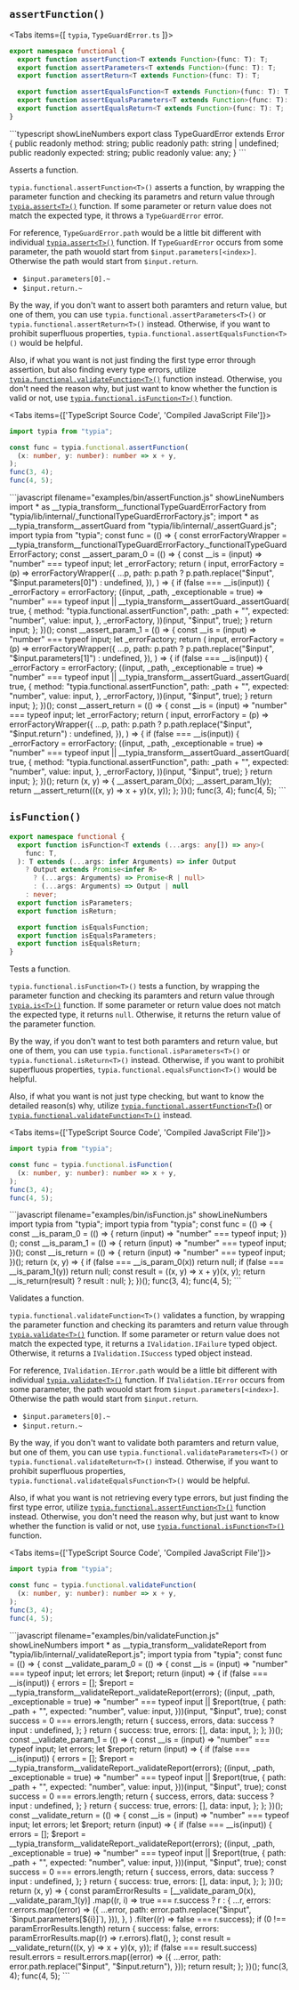 
## `assertFunction()`
<Tabs items={[
  <code>typia</code>,
  <code>TypeGuardError.ts</code>
]}>
  <Tab>
```typescript showLineNumbers
export namespace functional {
  export function assertFunction<T extends Function>(func: T): T;
  export function assertParameters<T extends Function>(func: T): T;
  export function assertReturn<T extends Function>(func: T): T;

  export function assertEqualsFunction<T extends Function>(func: T): T;
  export function assertEqualsParameters<T extends Function>(func: T): T;
  export function assertEqualsReturn<T extends Function>(func: T): T;
}
```
  </Tab>
  <Tab>
```typescript showLineNumbers
export class TypeGuardError extends Error {
  public readonly method: string;
  public readonly path: string | undefined;
  public readonly expected: string;
  public readonly value: any;
}
```
  </Tab>
</Tabs>

Asserts a function.

`typia.functional.assertFunction<T>()` asserts a function, by wrapping the parameter function and checking its parametrs and return value through [`typia.assert<T>()`](./assert) function. If some parameter or return value does not match the expected type, it throws a `TypeGuardError` error.

For reference, `TypeGuardError.path` would be a little bit different with individual [`typia.assert<T>()`](./assert) function. If `TypeGuardError` occurs from some parameter, the path wouold start from `$input.parameters[<index>]`. Otherwise the path would start from `$input.return`.

  - `$input.parameters[0].~`
  - `$input.return.~`

By the way, if you don't want to assert both paramters and return value, but one of them, you can use `typia.functional.assertParameters<T>()` or `typia.functional.assertReturn<T>()` instead. Otherwise, if you want to prohibit superfluous properties, `typia.functional.assertEqualsFunction<T>()` would be helpful.

Also, if what you want is not just finding the first type error through assertion, but also finding every type errors, utilize [`typia.functional.validateFunction<T>()`](#validatefunction) function instead. Otherwise, you don't need the reason why, but just want to know whether the function is valid or not, use [`typia.functional.isFunction<T>()`](#isfunction) function.

<Tabs items={['TypeScript Source Code', 'Compiled JavaScript File']}>
  <Tab>
```typescript copy filename="examples/src/assertFunction.ts" showLineNumbers
import typia from "typia";

const func = typia.functional.assertFunction(
  (x: number, y: number): number => x + y,
);
func(3, 4);
func(4, 5);
```
  </Tab>
  <Tab>
```javascript filename="examples/bin/assertFunction.js" showLineNumbers
import * as __typia_transform__functionalTypeGuardErrorFactory from "typia/lib/internal/_functionalTypeGuardErrorFactory.js";
import * as __typia_transform__assertGuard from "typia/lib/internal/_assertGuard.js";
import typia from "typia";
const func = (() => {
  const errorFactoryWrapper =
    __typia_transform__functionalTypeGuardErrorFactory._functionalTypeGuardErrorFactory;
  const __assert_param_0 = (() => {
    const __is = (input) => "number" === typeof input;
    let _errorFactory;
    return (
      input,
      errorFactory = (p) =>
        errorFactoryWrapper({
          ...p,
          path: p.path
            ? p.path.replace("$input", "$input.parameters[0]")
            : undefined,
        }),
    ) => {
      if (false === __is(input)) {
        _errorFactory = errorFactory;
        ((input, _path, _exceptionable = true) =>
          "number" === typeof input ||
          __typia_transform__assertGuard._assertGuard(
            true,
            {
              method: "typia.functional.assertFunction",
              path: _path + "",
              expected: "number",
              value: input,
            },
            _errorFactory,
          ))(input, "$input", true);
      }
      return input;
    };
  })();
  const __assert_param_1 = (() => {
    const __is = (input) => "number" === typeof input;
    let _errorFactory;
    return (
      input,
      errorFactory = (p) =>
        errorFactoryWrapper({
          ...p,
          path: p.path
            ? p.path.replace("$input", "$input.parameters[1]")
            : undefined,
        }),
    ) => {
      if (false === __is(input)) {
        _errorFactory = errorFactory;
        ((input, _path, _exceptionable = true) =>
          "number" === typeof input ||
          __typia_transform__assertGuard._assertGuard(
            true,
            {
              method: "typia.functional.assertFunction",
              path: _path + "",
              expected: "number",
              value: input,
            },
            _errorFactory,
          ))(input, "$input", true);
      }
      return input;
    };
  })();
  const __assert_return = (() => {
    const __is = (input) => "number" === typeof input;
    let _errorFactory;
    return (
      input,
      errorFactory = (p) =>
        errorFactoryWrapper({
          ...p,
          path: p.path ? p.path.replace("$input", "$input.return") : undefined,
        }),
    ) => {
      if (false === __is(input)) {
        _errorFactory = errorFactory;
        ((input, _path, _exceptionable = true) =>
          "number" === typeof input ||
          __typia_transform__assertGuard._assertGuard(
            true,
            {
              method: "typia.functional.assertFunction",
              path: _path + "",
              expected: "number",
              value: input,
            },
            _errorFactory,
          ))(input, "$input", true);
      }
      return input;
    };
  })();
  return (x, y) => {
    __assert_param_0(x);
    __assert_param_1(y);
    return __assert_return(((x, y) => x + y)(x, y));
  };
})();
func(3, 4);
func(4, 5);
```
  </Tab>
</Tabs>




## `isFunction()`
```typescript filename="typia" showLineNumbers
export namespace functional {
  export function isFunction<T extends (...args: any[]) => any>(
    func: T,
  ): T extends (...args: infer Arguments) => infer Output
    ? Output extends Promise<infer R>
      ? (...args: Arguments) => Promise<R | null>
      : (...args: Arguments) => Output | null
    : never;
  export function isParameters;
  export function isReturn;

  export function isEqualsFunction;
  export function isEqualsParameters;
  export function isEqualsReturn;
}
```

Tests a function.

`typia.functional.isFunction<T>()` tests a function, by wrapping the parameter function and checking its paramters and return value through [`typia.is<T>()`](./is) function. If some parameter or return value does not match the expected type, it returns `null`. Otherwise, it returns the return value of the parameter function.

By the way, if you don't want to test both paramters and return value, but one of them, you can use `typia.functional.isParameters<T>()` or `typia.functional.isReturn<T>()` instead. Otherwise, if you want to prohibit superfluous properties, `typia.functional.equalsFunction<T>()` would be helpful.

Also, if what you want is not just type checking, but want to know the detailed reason(s) why, utilize [`typia.functional.assertFunction<T>`()](#assertfunction) or [`typia.functional.validateFunction<T>()`](#validatefunction) instead.

<Tabs items={['TypeScript Source Code', 'Compiled JavaScript File']}>
  <Tab>
```typescript copy filename="examples/src/isFunction.ts" showLineNumbers
import typia from "typia";

const func = typia.functional.isFunction(
  (x: number, y: number): number => x + y,
);
func(3, 4);
func(4, 5);
```
  </Tab>
  <Tab>
```javascript filename="examples/bin/isFunction.js" showLineNumbers
import typia from "typia";
import typia from "typia";
const func = (() => {
  const __is_param_0 = (() => {
    return (input) => "number" === typeof input;
  })();
  const __is_param_1 = (() => {
    return (input) => "number" === typeof input;
  })();
  const __is_return = (() => {
    return (input) => "number" === typeof input;
  })();
  return (x, y) => {
    if (false === __is_param_0(x)) return null;
    if (false === __is_param_1(y)) return null;
    const result = ((x, y) => x + y)(x, y);
    return __is_return(result) ? result : null;
  };
})();
func(3, 4);
func(4, 5);
```
  </Tab>
</Tabs>

Validates a function.

`typia.functional.validateFunction<T>()` validates a function, by wrapping the parameter function and checking its paramters and return value through [`typia.validate<T>()`](./validate) function. If some parameter or return value does not match the expected type, it returns a `IValidation.IFailure` typed object. Otherwise, it returns a `IValidation.ISuccess` typed object instead.

For reference, `IValidation.IError.path` would be a little bit different with individual [`typia.validate<T>()`](./validate) function. If `IValidation.IError` occurs from some parameter, the path wouold start from `$input.parameters[<index>]`. Otherwise the path would start from `$input.return`.

  - `$input.parameters[0].~`
  - `$input.return.~`

By the way, if you don't want to validate both paramters and return value, but one of them, you can use `typia.functional.validateParameters<T>()` or `typia.functional.validateReturn<T>()` instead. Otherwise, if you want to prohibit superfluous properties, `typia.functional.validateEqualsFunction<T>()` would be helpful.

Also, if what you want is not retrieving every type errors, but just finding the first type error, utilize [`typia.functional.assertFunction<T>()`](#assertfunction) function instead. Otherwise, you don't need the reason why, but just want to know whether the function is valid or not, use [`typia.functional.isFunction<T>()`](#isfunction) function.

<Tabs items={['TypeScript Source Code', 'Compiled JavaScript File']}>
  <Tab>
```typescript copy filename="examples/src/validateFunction.ts" showLineNumbers
import typia from "typia";

const func = typia.functional.validateFunction(
  (x: number, y: number): number => x + y,
);
func(3, 4);
func(4, 5);
```
  </Tab>
  <Tab>
```javascript filename="examples/bin/validateFunction.js" showLineNumbers
import * as __typia_transform__validateReport from "typia/lib/internal/_validateReport.js";
import typia from "typia";
const func = (() => {
  const __validate_param_0 = (() => {
    const __is = (input) => "number" === typeof input;
    let errors;
    let $report;
    return (input) => {
      if (false === __is(input)) {
        errors = [];
        $report = __typia_transform__validateReport._validateReport(errors);
        ((input, _path, _exceptionable = true) =>
          "number" === typeof input ||
          $report(true, {
            path: _path + "",
            expected: "number",
            value: input,
          }))(input, "$input", true);
        const success = 0 === errors.length;
        return {
          success,
          errors,
          data: success ? input : undefined,
        };
      }
      return {
        success: true,
        errors: [],
        data: input,
      };
    };
  })();
  const __validate_param_1 = (() => {
    const __is = (input) => "number" === typeof input;
    let errors;
    let $report;
    return (input) => {
      if (false === __is(input)) {
        errors = [];
        $report = __typia_transform__validateReport._validateReport(errors);
        ((input, _path, _exceptionable = true) =>
          "number" === typeof input ||
          $report(true, {
            path: _path + "",
            expected: "number",
            value: input,
          }))(input, "$input", true);
        const success = 0 === errors.length;
        return {
          success,
          errors,
          data: success ? input : undefined,
        };
      }
      return {
        success: true,
        errors: [],
        data: input,
      };
    };
  })();
  const __validate_return = (() => {
    const __is = (input) => "number" === typeof input;
    let errors;
    let $report;
    return (input) => {
      if (false === __is(input)) {
        errors = [];
        $report = __typia_transform__validateReport._validateReport(errors);
        ((input, _path, _exceptionable = true) =>
          "number" === typeof input ||
          $report(true, {
            path: _path + "",
            expected: "number",
            value: input,
          }))(input, "$input", true);
        const success = 0 === errors.length;
        return {
          success,
          errors,
          data: success ? input : undefined,
        };
      }
      return {
        success: true,
        errors: [],
        data: input,
      };
    };
  })();
  return (x, y) => {
    const paramErrorResults = [__validate_param_0(x), __validate_param_1(y)]
      .map((r, i) =>
        true === r.success
          ? r
          : {
              ...r,
              errors: r.errors.map((error) => ({
                ...error,
                path: error.path.replace("$input", `$input.parameters[${i}]`),
              })),
            },
      )
      .filter((r) => false === r.success);
    if (0 !== paramErrorResults.length)
      return {
        success: false,
        errors: paramErrorResults.map((r) => r.errors).flat(),
      };
    const result = __validate_return(((x, y) => x + y)(x, y));
    if (false === result.success)
      result.errors = result.errors.map((error) => ({
        ...error,
        path: error.path.replace("$input", "$input.return"),
      }));
    return result;
  };
})();
func(3, 4);
func(4, 5);
```
  </Tab>
</Tabs>